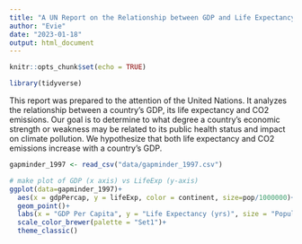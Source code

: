 ```yaml
---
title: "A UN Report on the Relationship between GDP and Life Expectancy and CO2"
author: "Evie"
date: "2023-01-18"
output: html_document
---
```


```r
knitr::opts_chunk$set(echo = TRUE)
```

```r
library(tidyverse)
```

This report was prepared to the attention of the United Nations. It analyzes the relationship between a country's GDP, its life expectancy and CO2 emissions. Our goal is to determine to what degree a country’s economic strength or weakness may be related to its public health status and impact on climate pollution. We hypothesize that both life expectancy and CO2 emissions increase with a country's GDP.

```r
gapminder_1997 <- read_csv("data/gapminder_1997.csv")
```


```r
# make plot of GDP (x axis) vs LifeExp (y-axis)
ggplot(data=gapminder_1997)+
  aes(x = gdpPercap, y = lifeExp, color = continent, size=pop/1000000)+
  geom_point()+
  labs(x = "GDP Per Capita", y = "Life Expectancy (yrs)", size = "Population (in millions)")+
  scale_color_brewer(palette = "Set1")+
  theme_classic()
```

